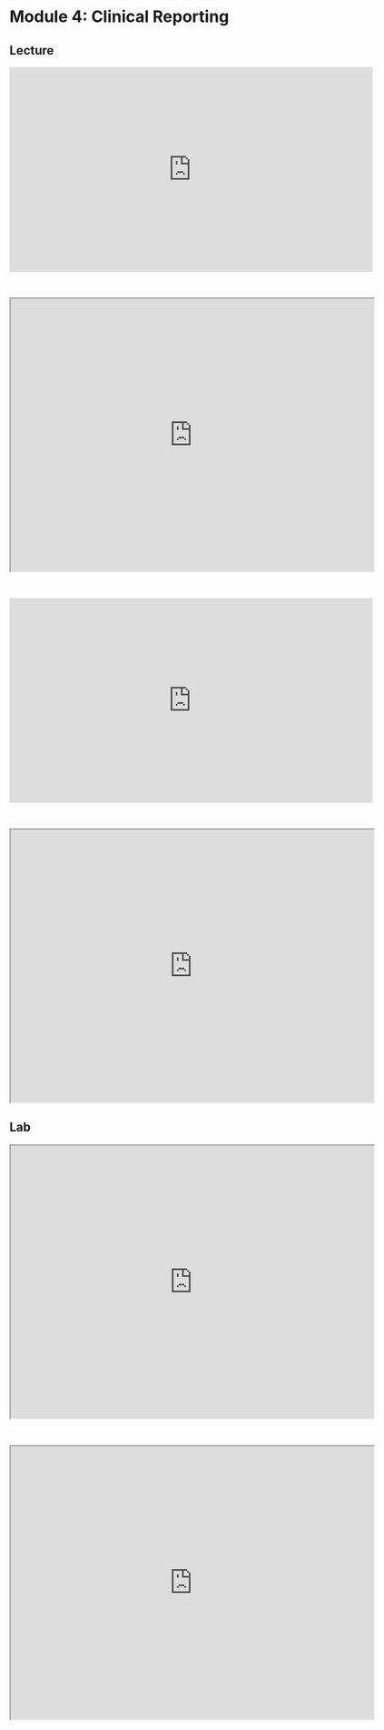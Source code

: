 # Module 4: Clinical Reporting

## Lecture

<iframe width="640" height="360" src="https://www.youtube.com/embed/LWjhXL9mCBA?si=DEcheUIYvf9D3BKQ" title="YouTube video player" frameborder="0" allow="accelerometer; autoplay; clipboard-write; encrypted-media; gyroscope; picture-in-picture; web-share" referrerpolicy="strict-origin-when-cross-origin" allowfullscreen></iframe>

<br>

<iframe src="https://drive.google.com/file/d/1Dh4dXQfpH5W3_eQBnix4F1is4HzrN7UY/preview" width="640" height="480" allow="autoplay"></iframe>

<br>

<iframe width="640" height="360" src="https://www.youtube.com/embed/WMP_8RTiv40?si=-aL1353yUjo2s6Go" title="YouTube video player" frameborder="0" allow="accelerometer; autoplay; clipboard-write; encrypted-media; gyroscope; picture-in-picture; web-share" referrerpolicy="strict-origin-when-cross-origin" allowfullscreen></iframe>

<br>

<iframe src="https://drive.google.com/file/d/11n2EjMQeQ3IepN1b9NbOy-qc8MljKR5v/preview" width="640" height="480" allow="autoplay"></iframe>

## Lab

<iframe src="https://docs.google.com/document/d/1JpocfdnmDgvm2aoo5UVwXEVxY3S73L9bnCdjD7_RW6k/preview" width="640" height="480" allow="autoplay"></iframe>

<br>

<iframe src="https://drive.google.com/file/d/1hQ7DWCqFRBMcFpoDIAUTOEPNbRLAL0XH/preview" width="640" height="480" allow="autoplay"></iframe>



